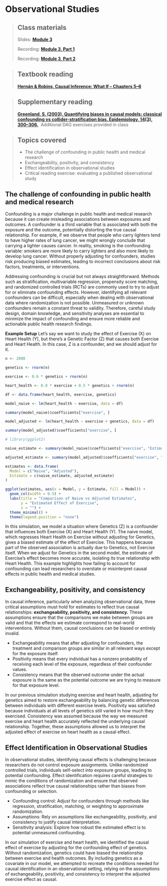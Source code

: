 # Observational Studies  

> ## Class materials  
>
> Slides: [**Module 3**](https://drive.google.com/drive/folders/14Iymvk2FlZqVsWrtbDLmwSzR5aNS-Mcg?usp=sharing)  
>
> Recording: [**Module 3, Part 1**](https://your-recording-link.com)  
>
> Recording: [**Module 3, Part 2**](https://your-recording-link.com)  

> ## Textbook reading  
>
> [**Hernán & Robins, Causal Inference: What If – Chapters 5–6**](https://static1.squarespace.com/static/675db8b0dd37046447128f5f/t/677676888e31cc50c2c33877/1735816881944/hernanrobins_WhatIf_2jan25.pdf)  

> ## Supplementary reading  
>
> [**Greenland, S. (2003). Quantifying biases in causal models: classical confounding vs collider-stratification bias. Epidemiology, 14(3), 300–306.**](https://journals.lww.com/epidem/Fulltext/2003/05000/Quantifying_Biases_in_Causal_Models__Classical.7.aspx)\  
> Additional DAG exercises provided in class  

> ## Topics covered  
>
> -   The challenge of confounding in public health and medical research  
> -   Exchangeability, positivity, and consistency  
> -   Effect identification in observational studies  
> -   Critical reading exercise: evaluating a published observational study  

## The challenge of confounding in public health and medical research  

Confounding is a major challenge in public health and medical research because it can create misleading associations between exposures and outcomes. A confounder is a third variable that is associated with both the exposure and the outcome, potentially distorting the true causal relationship. For example, if we observe that people who carry lighters tend to have higher rates of lung cancer, we might wrongly conclude that carrying a lighter causes cancer. In reality, smoking is the confounding variable: smokers are more likely to carry lighters and also more likely to develop lung cancer. Without properly adjusting for confounders, studies risk producing biased estimates, leading to incorrect conclusions about risk factors, treatments, or interventions.  

Addressing confounding is crucial but not always straightforward. Methods such as stratification, multivariable regression, propensity score matching, and randomized controlled trials (RCTs) are commonly used to try to adjust for or eliminate confounding effects. However, identifying all relevant confounders can be difficult, especially when dealing with observational data where randomization is not possible. Unmeasured or unknown confounders remain a constant threat to validity. Therefore, careful study design, domain knowledge, and sensitivity analyses are essential to minimize the impact of confounding and ensure more reliable and actionable public health research findings.  

**Example Setup** Let’s say we want to study the effect of Exercise (X) on Heart Health (Y), but there’s a Genetic Factor (Z) that causes both Exercise and Heart Health. In this case, Z is a confounder, and we should adjust for it.  

```r

n <- 2000

genetics <- rnorm(n)

exercise <- 0.6 * genetics + rnorm(n) 

heart_health <- 0.8 * exercise + 0.5 * genetics + rnorm(n)

df <- data.frame(heart_health, exercise, genetics)

model_naive <- lm(heart_health ~ exercise, data = df)

summary(model_naive)$coefficients["exercise", ]

model_adjusted <- lm(heart_health ~ exercise + genetics, data = df)

summary(model_adjusted)$coefficients["exercise", ]

```

```r

# library(ggplot2)

naive_estimate <- summary(model_naive)$coefficients["exercise", "Estimate"]

adjusted_estimate <- summary(model_adjusted)$coefficients["exercise", "Estimate"]

estimates <- data.frame(
  Model = c("Naive", "Adjusted"),
  Estimate = c(naive_estimate, adjusted_estimate)
)

ggplot(estimates, aes(x = Model, y = Estimate, fill = Model)) +
  geom_col(width = 0.5) +
  labs(title = "Comparison of Naive vs Adjusted Estimates",
       y = "Estimated Effect of Exercise",
       x = "") +
  theme_minimal() +
  theme(legend.position = "none")

```

In this simulation, we model a situation where Genetics (Z) is a confounder that influences both Exercise (X) and Heart Health (Y). The naive model, which regresses Heart Health on Exercise without adjusting for Genetics, gives a biased estimate of the effect of Exercise. This happens because part of the observed association is actually due to Genetics, not Exercise itself. When we adjust for Genetics in the second model, the estimate of Exercise’s effect becomes more accurate, isolating its true relationship with Heart Health. This example highlights how failing to account for confounding can lead researchers to overstate or misinterpret causal effects in public health and medical studies.  

## Exchangeability, positivity, and consistency  

In causal inference, particularly when analyzing observational data, three critical assumptions must hold for estimates to reflect true causal relationships: **exchangeability, positivity, and consistency.** These assumptions ensure that the comparisons we make between groups are valid and that the effects we estimate correspond to real-world interventions. Without them, causal conclusions can be biased or entirely invalid.  

- Exchangeability means that after adjusting for confounders, the treatment and comparison groups are similar in all relevant ways except for the exposure itself.  
- Positivity means that every individual has a nonzero probability of receiving each level of the exposure, regardless of their confounder values.  
- Consistency means that the observed outcome under the actual exposure is the same as the potential outcome we are trying to measure for that exposure level.  

In our previous simulation studying exercise and heart health, adjusting for genetics aimed to restore exchangeability by balancing genetic differences between individuals with different exercise levels. Positivity was satisfied because individuals at all levels of genetics still varied in how much they exercised. Consistency was assumed because the way we measured exercise and heart health accurately reflected the underlying causal relationship. Together, these assumptions allowed us to interpret the adjusted effect of exercise on heart health as a causal effect.  

## Effect Identification in Observational Studies  

In observational studies, identifying causal effects is challenging because researchers do not control exposure assignments. Unlike randomized controlled trials, individuals self-select into exposure groups, leading to potential confounding. Effect identification requires careful strategies to mimic the conditions of randomization and ensure that observed associations reflect true causal relationships rather than biases from confounding or selection.  

- Confounding control: Adjust for confounders through methods like regression, stratification, matching, or weighting to approximate randomization.  
- Assumptions: Rely on assumptions like exchangeability, positivity, and consistency to justify causal interpretation.  
- Sensitivity analysis: Explore how robust the estimated effect is to potential unmeasured confounding.   

In our simulation of exercise and heart health, we identified the causal effect of exercise by adjusting for the confounding effect of genetics. Without randomization, genetics could have biased the relationship between exercise and health outcomes. By including genetics as a covariate in our model, we attempted to recreate the conditions needed for causal identification in an observational setting, relying on the assumptions of exchangeability, positivity, and consistency to interpret the adjusted exercise effect as causal.  